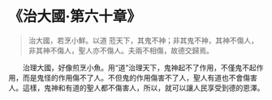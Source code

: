 # 《治大國·第六十章》

> 治大國，若烹小鮮。以道 蒞天下，其鬼不神；非其鬼不神，其神不傷人，非其神不傷人，聖人亦不傷人。夫兩不相傷，故德交歸焉。

&emsp;&emsp;治理大國，好像煎烹小魚。用“道”治理天下，鬼神起不了作用，不僅鬼不起作用，而是鬼怪的作用傷不了人。不但鬼的作用傷害不了人，聖人有道也不會傷害人。這樣，鬼神和有道的聖人都不傷害人，所以，就可以讓人民享受到德的恩澤。
